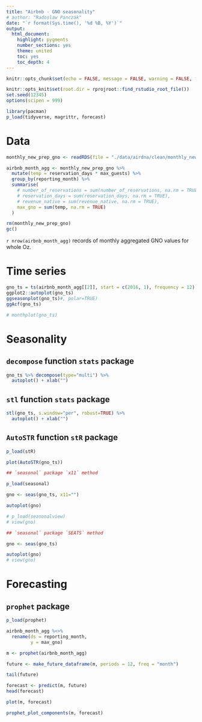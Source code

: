 ```yaml
---
title: "Airbnb - GNO seasonality"
# author: "Radoslaw Panczak"
date: "`r format(Sys.time(), '%d %B, %Y')`"
output: 
  html_document: 
    highlight: pygments
    number_sections: yes
    theme: united
    toc: yes
    toc_depth: 4
---
```


<!-- ------------------------------------------------------------ --> 
<!-- ------------------------------------------------------------ --> 

```r
knitr::opts_chunk$set(echo = FALSE, message = FALSE, warning = FALSE, fig.width=6, fig.height=3.75, dpi=300, out.width="600px", out.height="375px")

knitr::opts_knit$set(root.dir = rprojroot::find_rstudio_root_file())
set.seed(12345)
options(scipen = 999)

library(pacman) 
p_load(tidyverse, magrittr, forecast)

```

# Data 

```r
monthly_new_prep_gno <- readRDS(file = "./data/airdna/clean/monthly_new_prep_gno.rds")

airbnb_month_agg <- monthly_new_prep_gno %>% 
  mutate(temp = reservation_days * max_guests) %>% 
  group_by(reporting_month) %>% 
  summarise(
    # number_of_reservations = sum(number_of_reservations, na.rm = TRUE),
    # reservation_days = sum(reservation_days, na.rm = TRUE),
    # revenue_native = sum(revenue_native, na.rm = TRUE),
    max_gno = sum(temp, na.rm = TRUE)
  ) 

rm(monthly_new_prep_gno)
gc()
```

`r nrow(airbnb_month_agg)` records of monthly aggregated GNO values for whole Oz. 

# Time series

```r
gno_ts = ts(airbnb_month_agg[[2]], start = c(2016, 1), frequency = 12)
ggplot2::autoplot(gno_ts)
ggseasonplot(gno_ts)#, polar=TRUE)
ggAcf(gno_ts)
```

```r
# monthplot(gno_ts)
```

# Seasonality

## `decompose` function `stats` package

```r
gno_ts %>% decompose(type="multi") %>%
  autoplot() + xlab("") 
```


## `stl` function `stats` package

```r
stl(gno_ts, s.window="per", robust=TRUE) %>% 
  autoplot() + xlab("") 
```


## `AutoSTR` function `stR` package

```r
p_load(stR)
```

```r
plot(AutoSTR(gno_ts))
```


```r
## `seasonal` package `x11` method

p_load(seasonal)

gno <- seas(gno_ts, x11="")

autoplot(gno)

# p_load(seasonalview)
# view(gno)

## `seasonal` package `SEATS` method

gno <- seas(gno_ts)

autoplot(gno)
# view(gno)
```

# Forecasting

## `prophet` package

```r
p_load(prophet)

airbnb_month_agg %<>% 
  rename(ds = reporting_month,
         y = max_gno)

m <- prophet(airbnb_month_agg)

future <- make_future_dataframe(m, periods = 12, freq = "month")

tail(future)

forecast <- predict(m, future)
head(forecast)

plot(m, forecast)

prophet_plot_components(m, forecast)

```







